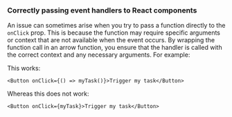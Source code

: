 ### Correctly passing event handlers to React components

An issue can sometimes arise when you try to pass a function directly to the `onClick` prop. This is because the function may require specific arguments or context that are not available when the event occurs. By wrapping the function call in an arrow function, you ensure that the handler is called with the correct context and any necessary arguments. For example:

This works:

```tsx
<Button onClick={() => myTask()}>Trigger my task</Button>
```

Whereas this does not work:

```tsx
<Button onClick={myTask}>Trigger my task</Button>
```

